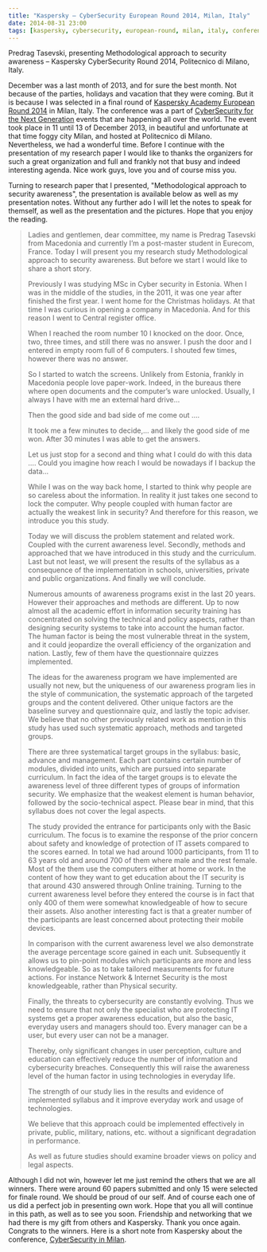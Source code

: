 ```yaml
---
title: "Kaspersky – CyberSecurity European Round 2014, Milan, Italy"
date: 2014-08-31 23:00
tags: [kaspersky, cybersecurity, european-round, milan, italy, conference, research]
---
```




Predrag Tasevski, presenting Methodological approach to security
awareness – Kaspersky CyberSecurity Round 2014, Politecnico di Milano,
Italy.



December was a last month of 2013, and for sure the best month. Not
because of the parties, holidays and vacation that they were coming. But
it is because I was selected in a final round of [Kaspersky Academy
European Round
2014](https://academy.kaspersky.com/cybersecurity/european-round-2014/)
in Milan, Italy. The conference was a part of [CyberSecurity for the
Next Generation](https://academy.kaspersky.com/cybersecurity/) events
that are happening all over the world. The event took place in 11 until
13 of December 2013, in beautiful and unfortunate at that time foggy
city Milan, and hosted at Politecnico di Milano. Nevertheless, we had a
wonderful time. Before I continue with the presentation of my research
paper I would like to thanks the organizers for such a great
organization and full and frankly not that busy and indeed interesting
agenda. Nice work guys, love you and of course miss you.



Turning to research paper that I presented, "Methodological approach to
security awareness", the presentation is available below as well as my presentation notes.
Without any further ado I will let the notes to speak for themself, as
well as the presentation and the pictures. Hope that you enjoy the
reading.


> 
>
> Ladies and gentlemen, dear committee, my name is Predrag Tasevski from
> Macedonia and currently I’m a post-master student in Eurecom, France.
> Today I will present you my research study Methodological approach to
> security awareness. But before we start I would like to share a short
> story.
>
> Previously I was studying MSc in Cyber security in Estonia. When I was
> in the middle of the studies, in the 2011, it was one year after
> finished the first year. I went home for the Christmas holidays. At
> that time I was curious in opening a company in Macedonia. And for
> this reason I went to Central register office.
>
> When I reached the room number 10 I knocked on the door. Once, two,
> three times, and still there was no answer. I push the door and I
> entered in empty room full of 6 computers. I shouted few times,
> however there was no answer.
>
> So I started to watch the screens. Unlikely from Estonia, frankly in
> Macedonia people love paper-work. Indeed, in the bureaus there where
> open documents and the computer’s ware unlocked. Usually, I always I
> have with me an external hard drive…
>
> Then the good side and bad side of me come out .…
>
> It took me a few minutes to decide,… and likely the good side of me
> won. After 30 minutes I was able to get the answers.
>
> Let us just stop for a second and thing what I could do with this data
> …. Could you imagine how reach I would be nowadays if I backup the
> data…
>
> 
>
> While I was on the way back home, I started to think why people are so
> careless about the information. In reality it just takes one second to
> lock the computer. Why people coupled with human factor are actually
> the weakest link in security? And therefore for this reason, we
> introduce you this study.
>
> 
>
> Today we will discuss the problem statement and related work. Coupled
> with the current awareness level. Secondly, methods and approached
> that we have introduced in this study and the curriculum. Last but not
> least, we will present the results of the syllabus as a consequence of
> the implementation in schools, universities, private and public
> organizations. And finally we will conclude.
>
> 
>
> Numerous amounts of awareness programs exist in the last 20 years.
> However their approaches and methods are different. Up to now almost
> all the academic effort in information security training has
> concentrated on solving the technical and policy aspects, rather than
> designing security systems to take into account the human factor. The
> human factor is being the most vulnerable threat in the system, and it
> could jeopardize the overall efficiency of the organization and
> nation. Lastly, few of them have the questionnaire quizzes
> implemented.
>
> 
>
> The ideas for the awareness program we have implemented are usually
> not new, but the uniqueness of our awareness program lies in the style
> of communication, the systematic approach of the targeted groups and
> the content delivered. Other unique factors are the baseline survey
> and questionnaire quiz, and lastly the topic adviser. We believe that
> no other previously related work as mention in this study has used
> such systematic approach, methods and targeted groups.
>
> 
>
> There are three systematical target groups in the syllabus: basic,
> advance and management. Each part contains certain number of modules,
> divided into units, which are pursued into separate curriculum. In
> fact the idea of the target groups is to elevate the awareness level
> of three different types of groups of information security. We
> emphasize that the weakest element is human behavior, followed by the
> socio-technical aspect. Please bear in mind, that this syllabus does
> not cover the legal aspects.
>
> 
>
> The study provided the entrance for participants only with the Basic
> curriculum. The focus is to examine the response of the prior concern
> about safety and knowledge of protection of IT assets compared to the
> scores earned. In total we had around 1000 participants, from 11 to 63
> years old and around 700 of them where male and the rest female. Most
> of the them use the computers either at home or work. In the content
> of how they want to get education about the IT security is that around
> 430 answered through Online training. Turning to the current awareness
> level before they entered the course is in fact that only 400 of them
> were somewhat knowledgeable of how to secure their assets. Also
> another interesting fact is that a greater number of the participants
> are least concerned about protecting their mobile devices.
>
> 
>
> In comparison with the current awareness level we also demonstrate the
> average percentage score gained in each unit. Subsequently it allows
> us to pin-point modules which participants are more and less
> knowledgeable. So as to take tailored measurements for future actions.
> For instance Network & Internet Security is the most knowledgeable,
> rather than Physical security.
>
> 
>
> Finally, the threats to cybersecurity are constantly evolving. Thus we
> need to ensure that not only the specialist who are protecting IT
> systems get a proper awareness education, but also the basic, everyday
> users and managers should too. Every manager can be a user, but every
> user can not be a manager.
>
> Thereby, only significant changes in user perception, culture and
> education can effectively reduce the number of information and
> cybersecurity breaches. Consequently this will raise the awareness
> level of the human factor in using technologies in everyday life.
>
> 
>
> The strength of our study lies in the results and evidence of
> implemented syllabus and it improve everyday work and usage of
> technologies.
>
> 
>
> We believe that this approach could be implemented effectively in
> private, public, military, nations, etc. without a significant
> degradation in performance.
>
> As well as future studies should examine broader views on policy and
> legal aspects.
>
> 
> 



Although I did not win, however let me just remind the others that we
are all winners. There were around 60 papers submitted and only 15 were
selected for finale round. We should be proud of our self. And of course
each one of us did a perfect job in presenting own work. Hope that you
all will continue in this path, as well as to see you soon. Friendship
and networking that we had there is my gift from others and Kaspersky.
Thank you once again. Congrats to the winners. Here is a short note from
Kaspersky about the conference, [CyberSecurity in
Milan](https://academy.kaspersky.com/cybersecurity-in-milano/ "CyberSecurity in Milan - Kaspersky").

